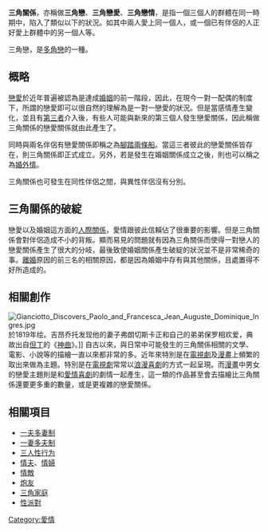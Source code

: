 {{Multiple issues|
{{Original research|time=2021-10-06T17:11:11+00:00}}
{{Unreferenced|time=2021-10-06T17:11:11+00:00}}
}}
{{愛側欄}}
'''三角關係'''，亦稱做'''三角戀'''、'''三角戀愛'''、'''三角戀情'''，是指一個三個人的群體在同一時期中，陷入了類似以下的狀況。如其中兩人愛上同一個人，或一個已有伴侶的人正好愛上群體中的另一個人等。

三角戀，是[[多角戀|多角戀]]的一種。

== 概略 ==
[[戀愛|戀愛]]於近年普遍被認為是達成[[婚姻|婚姻]]的前一階段，因此，在現今一對一配偶的制度下，所謂的戀愛即可以很自然的理解為是一對一戀愛的狀況。但是當感情產生變化，並且有[[第三者_(愛情)|第三者]]介入後，有些人可能與新來的第三個人發生戀愛關係，因此稱做三角關係的戀愛關係就由此產生了。

同時與兩名伴侶有戀愛關係即稱之為[[腳踏兩條船|腳踏兩條船]]。當這三者彼此的戀愛關係皆存在，則三角關係即正式成立。另外，若是發生在婚姻關係成立之後，則也可以稱之為[[婚外情|婚外情]]。

三角關係也可發生在同性伴侶之間，與異性伴侶沒有分別。

== 三角關係的破綻 ==

戀愛以及婚姻這方面的[[人際關係|人際關係]]，愛情跟彼此信賴佔了很重要的影響。但是三角關係會對伴侶造成不小的背叛。顯而易見的問題就有因為三角關係而使得一對戀人的戀愛關係產生了很大的分岐，最後致使婚姻關係產生破綻的狀況並不是非常稀奇的事。[[離婚|離婚]]原因的前三名的相關原因，都是因為婚姻中存有與其他關係，且處置得不好所造成的。

== 相關創作 ==
[[File:Gianciotto_Discovers_Paolo_and_Francesca_Jean_Auguste_Dominique_Ingres.jpg|thumb]]於1819年绘。吉昂乔托发现他的妻子弗朗切斯卡正和自己的弟弟保罗相欢爱，典故出自[[但丁|但丁]]的《[[神曲|神曲]]》。]]
自古以來，與日常中可能發生的三角關係相關的文學、電影、小說等的描繪一直以來都非常的多。近年來特別是在[[電視劇|電視劇]]及[[漫畫|漫畫]]上頻繁的取出來做為主題。特別是在[[電視劇|電視劇]]常常以[[浪漫喜劇|浪漫喜劇]]的方式一起呈現。而[[漫畫|漫畫]]中男女的戀愛主題則是和[[愛情喜劇|愛情喜劇]]的劇情一起產生，這一類的作品甚至會去描繪比三角關係還要更多重的數量，或是更複雜的戀愛關係。

== 相關項目 ==
* [[一夫多妻制|一夫多妻制]]
* [[一妻多夫制|一妻多夫制]]
* [[三人性行为|三人性行为]]
* [[情夫|情夫]]、[[情婦|情婦]]
* [[情敵|情敵]]
* [[炮友|炮友]]
* [[三角家庭|三角家庭]]
* [[性派對|性派對]]

[[Category:愛情|Category:愛情]]